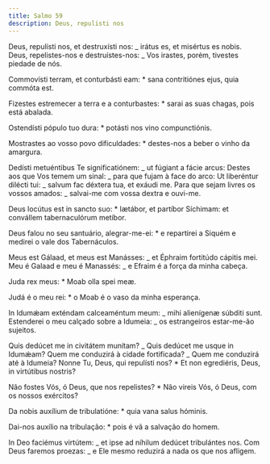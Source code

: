 ```yaml
---
title: Salmo 59
description: Deus, repulisti nos
---
```


<div class="side-by-side not-content">

Deus, repulísti nos, et destruxísti nos: _ irátus es, et misértus es nobis. Deus, repelistes-nos e destruístes-nos: _ Vos irastes, porém, tivestes piedade de nós.

Commovísti terram, et conturbásti eam: \* sana contritiónes ejus, quia commóta est.

Fizestes estremecer a terra e a conturbastes: \* sarai as suas chagas, pois está abalada.

Ostendísti pópulo tuo dura: \* potásti nos vino compunctiónis.

Mostrastes ao vosso povo dificuldades: \* destes-nos a beber o vinho da amargura.

Dedísti metuéntibus Te significatiónem: _ ut fúgiant a fácie arcus: Destes aos que Vos temem um sinal: _ para que fujam à face do arco: Ut liberéntur dilécti tui: _ salvum fac déxtera tua, et exáudi me. Para que sejam livres os vossos amados: _ salvai-me com vossa dextra e ouvi-me.

Deus locútus est in sancto suo: \* lætábor, et partíbor Síchimam: et convállem tabernaculórum metíbor.

Deus falou no seu santuário, alegrar-me-ei: \* e repartirei a Siquém e medirei o vale dos Tabernáculos.

Meus est Gálaad, et meus est Manásses: _ et Éphraim fortitúdo cápitis mei. Meu é Galaad e meu é Manassés: _ e Efraim é a força da minha cabeça.

Juda rex meus: \* Moab olla spei meæ.

Judá é o meu rei: \* o Moab é o vaso da minha esperança.

In Idumǽam exténdam calceaméntum meum: _ mihi alienígenæ súbditi sunt. Estenderei o meu calçado sobre a Idumeia: _ os estrangeiros estar-me-ão sujeitos.

Quis dedúcet me in civitátem munítam? _ Quis dedúcet me usque in Idumǽam? Quem me conduzirá à cidade fortificada? _ Quem me conduzirá até à Idumeia? Nonne Tu, Deus, qui repulísti nos? \* Et non egrediéris, Deus, in virtútibus nostris?

Não fostes Vós, ó Deus, que nos repelistes? \* Não vireis Vós, ó Deus, com os nossos exércitos?

Da nobis auxílium de tribulatióne: \* quia vana salus hóminis.

Dai-nos auxílio na tribulação: \* pois é vã a salvação do homem.

In Deo faciémus virtútem: _ et ipse ad níhilum dedúcet tribulántes nos. Com Deus faremos proezas: _ e Ele mesmo reduzirá a nada os que nos afligem.

</div>
